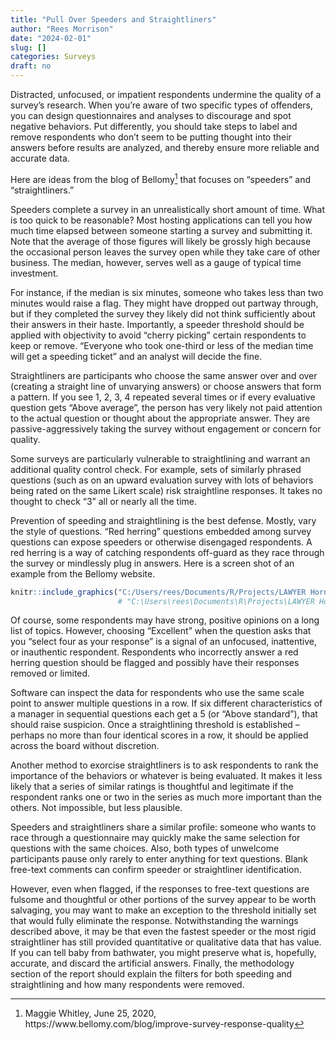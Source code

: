 ```yaml
---
title: "Pull Over Speeders and Straightliners"
author: "Rees Morrison"
date: "2024-02-01"
slug: []
categories: Surveys
draft: no
---
```


Distracted, unfocused, or impatient respondents undermine the quality of a survey’s research.  When you’re aware of two specific types of offenders, you can design questionnaires and analyses to discourage and spot negative behaviors. Put differently, you should take steps to label and remove respondents who don't seem to be putting thought into their answers before results are analyzed, and thereby ensure more reliable and accurate data. 

Here are ideas from the blog of Bellomy^[ Maggie Whitley, June 25, 2020, https://www.bellomy.com/blog/improve-survey-response-quality] that focuses on “speeders” and “straightliners.”

Speeders complete a survey in an unrealistically short amount of time.  What is too quick to be reasonable?  Most hosting applications can tell you how much time elapsed between someone starting a survey and submitting it.  Note that the average of those figures will likely be grossly high because the occasional person leaves the survey open while they take care of other business.  The median, however, serves well as a gauge of typical time investment.

For instance, if the median is six minutes, someone who takes less than two minutes would raise a flag.  They might have dropped out partway through, but if they completed the survey they likely did not think sufficiently about their answers in their haste.  Importantly, a speeder threshold should be applied with objectivity to avoid “cherry picking” certain respondents to keep or remove.  “Everyone who took one-third or less of the median time will get a speeding ticket” and an analyst will decide the fine. 

Straightliners are participants who choose the same answer over and over (creating a straight line of unvarying answers) or choose answers that form a pattern.  If you see 1, 2, 3, 4 repeated several times or if every evaluative question gets “Above average”, the person has very likely not paid attention to the actual question or thought about the appropriate answer.  They are passive-aggressively taking the survey without engagement or concern for quality.

Some surveys are particularly vulnerable to straightlining and warrant an additional quality control check.  For example, sets of similarly phrased questions (such as on an upward evaluation survey with lots of behaviors being rated on the same Likert scale) risk straightline responses.   It takes no thought to check “3” all or nearly all the time.

Prevention of speeding and straightlining is the best defense. Mostly, vary the style of questions.  "Red herring" questions embedded among survey questions can expose speeders or otherwise disengaged respondents.  A red herring is a way of catching respondents off-guard as they race through the survey or mindlessly plug in answers.  Here is a screen shot of an example from the Bellomy website.

```r
knitr::include_graphics("C:/Users/rees/Documents/R/Projects/LAWYER Hornbooks/5Surveys/SavSurvBlog/SurveyBlog/static/media/BellomyRedHerrring.png")
                        # "C:\Users\rees\Documents\R\Projects\LAWYER Hornbooks\5Surveys\SavSurvBlog\SurveyBlog\static\media\BellomyRedHerrring.png"
```

<!-- ![redherring]("C:/Users/rees/Documents/R/Projects/LAWYER Hornbooks/5Surveys/SavSurvBlog/SurveyBlog/static/media/BellomyRedHerring.png") -->

Of course, some respondents may have strong, positive opinions on a long list of topics. However, choosing "Excellent" when the question asks that you "select four as your response" is a signal of an unfocused, inattentive, or inauthentic respondent. Respondents who incorrectly answer a red herring question should be flagged and possibly have their responses removed or limited.

Software can inspect the data for respondents who use the same scale point to answer multiple questions in a row.  If six different characteristics of a manager in sequential questions each get a 5 (or “Above standard”), that should raise suspicion.  Once a straightlining threshold is established – perhaps no more than four identical scores in a row, it should be applied across the board without discretion.  

Another method to exorcise straightliners is to ask respondents to rank the importance of the behaviors or whatever is being evaluated.  It makes it less likely that a series of similar ratings is thoughtful and legitimate if the respondent ranks one or two in the series as much more important than the others.  Not impossible, but less plausible.  

Speeders and straightliners share a similar profile:  someone who wants to race through a questionnaire may quickly make the same selection for questions with the same choices.  Also, both types of unwelcome participants pause only rarely to enter anything for text questions.  Blank free-text comments can confirm speeder or straightliner identification.  

However, even when flagged, if the responses to free-text questions are fulsome and thoughtful or other portions of the survey appear to be worth salvaging, you may want to make an exception to the threshold initially set that would fully eliminate the response.   Notwithstanding the warnings described above, it may be that even the fastest speeder or the most rigid straightliner has still provided quantitative or qualitative data that has value.  If you can tell baby from bathwater, you might preserve what is, hopefully, accurate, and discard the artificial answers.  Finally, the methodology section of the report should explain the filters for both speeding and straightlining and how many respondents were removed.

<!-- End of post -->  
